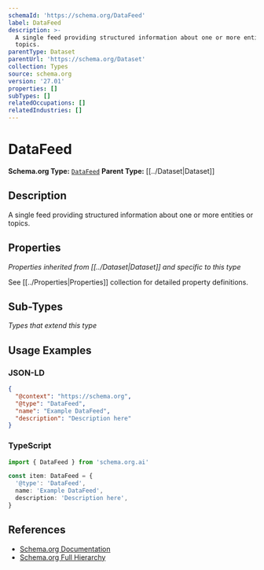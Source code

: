 ```yaml
---
schemaId: 'https://schema.org/DataFeed'
label: DataFeed
description: >-
  A single feed providing structured information about one or more entities or
  topics.
parentType: Dataset
parentUrl: 'https://schema.org/Dataset'
collection: Types
source: schema.org
version: '27.01'
properties: []
subTypes: []
relatedOccupations: []
relatedIndustries: []
---
```

# DataFeed

**Schema.org Type:** [`DataFeed`](https://schema.org/DataFeed)
**Parent Type:** [[../Dataset|Dataset]]

## Description

A single feed providing structured information about one or more entities or topics.

## Properties

*Properties inherited from [[../Dataset|Dataset]] and specific to this type*

See [[../Properties|Properties]] collection for detailed property definitions.

## Sub-Types

*Types that extend this type*

## Usage Examples

### JSON-LD

```json
{
  "@context": "https://schema.org",
  "@type": "DataFeed",
  "name": "Example DataFeed",
  "description": "Description here"
}
```

### TypeScript

```typescript
import { DataFeed } from 'schema.org.ai'

const item: DataFeed = {
  '@type': 'DataFeed',
  name: 'Example DataFeed',
  description: 'Description here',
}
```

## References

- [Schema.org Documentation](https://schema.org/DataFeed)
- [Schema.org Full Hierarchy](https://schema.org/docs/full.html)
